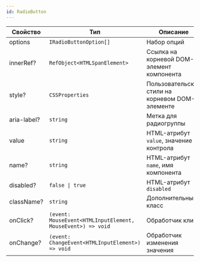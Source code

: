 ```yaml
---
id: RadioButton
---
```


<!-- props:start -->
| Свойство    | Тип                                                         | Описание                                        |
| ----------- | ----------------------------------------------------------- | ----------------------------------------------- |
| options     | `IRadioButtonOption[]`                                      | Набор опций                                     |
| innerRef?   | `RefObject<HTMLSpanElement>`                                | Ссылка на корневой DOM-элемент компонента       |
| style?      | `CSSProperties`                                             | Пользовательские стили на корневом DOM-элементе |
| aria-label? | `string`                                                    | Метка для радиогруппы                           |
| value       | `string`                                                    | HTML-атрибут `value`, значение контрола         |
| name?       | `string`                                                    | HTML-атрибут `name`, имя компонента             |
| disabled?   | `false \| true`                                             | HTML-атрибут `disabled`                         |
| className?  | `string`                                                    | Дополнительный класс                            |
| onClick?    | `(event: MouseEvent<HTMLInputElement, MouseEvent>) => void` | Обработчик клика                                |
| onChange?   | `(event: ChangeEvent<HTMLInputElement>) => void`            | Обработчик изменения значения                   |
<!-- props:end -->
